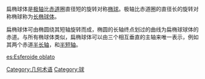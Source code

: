 {{unreferenced|time=2012-01-11T10:10:50+00:00}}
扁椭球体是[[极轴|极轴]]比[[赤道|赤道]]圈直径短的旋转对称[[椭球|椭球]]。极轴比赤道圈的直径长的旋转对称椭球称为[[长椭球体|长椭球体]]。

扁椭球体可由椭圆绕其短轴旋转而成，椭圆的长轴终点划过的曲线为扁椭球球体的赤道。与所有椭球体类似，扁椭球体可以由三个相互垂直的主轴来唯一表示，例如其两个赤道[[半长轴|半长轴]]，和[[半短轴|半短轴]]。

[[Category:几何术语|Category:几何术语]]
[[Category:球|Category:球]]

[[es:Esferoide_oblato|es:Esferoide oblato]]